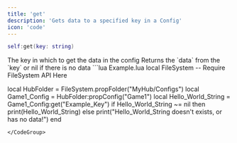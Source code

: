 ```yaml
---
title: 'get'
description: 'Gets data to a specified key in a Config'
icon: 'code'
---
```

```lua
self:get(key: string)
```
<ParamField path="key" type="string" required>
  The key in which to get the data in the config
</ParamField>
<ResponseField name="returns" type="string, number, boolean, table, nil" required>
  Returns the `data` from the `key` or nil if there is no data
</ResponseField>
<CodeGroup>
```lua Example.lua
local FileSystem -- Require FileSystem API Here

local HubFolder = FileSystem.propFolder("MyHub/Configs")
local Game1_Config = HubFolder:propConfig("Game1")
local Hello_World_String = Game1_Config:get("Example_Key")
if Hello_World_String ~= nil then
    print(Hello_World_String)
else
    print("Hello_World_String doesn't exists, or has no data!")
end
```
</CodeGroup>